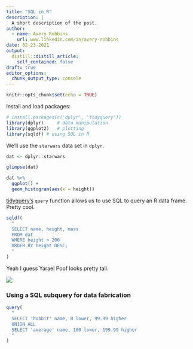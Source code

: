 ```yaml
---
title: "SQL in R"
description: |
  A short description of the post.
author:
  - name: Avery Robbins
    url: www.linkedin.com/in/avery-robbins
date: 02-23-2021
output:
  distill::distill_article:
    self_contained: false
draft: true
editor_options: 
  chunk_output_type: console
---
```


```r
knitr::opts_chunk$set(echo = TRUE)
```

Install and load packages:

```r
# install.packages(c('dplyr', 'tidyquery'))
library(dplyr)     # data manipulation
library(ggplot2)   # plotting
library(sqldf) # using SQL in R
```



We'll use the `starwars` data set in `dplyr`.

```r
dat <- dplyr::starwars

glimpse(dat)
```

```r
dat %>% 
  ggplot() +
  geom_histogram(aes(x = height))
```

[tidyquery's](https://github.com/ianmcook/tidyquery#using-query) `query` function allows us to use SQL to query an R data frame. Pretty cool.

```r
sqldf(
  "
  SELECT name, height, mass
  FROM dat
  WHERE height > 200
  ORDER BY height DESC;
  "
)
```

Yeah I guess Yarael Poof looks pretty tall.

![](../../img/2021-02-23-sql-in-r/yarael.jpg)

### Using a SQL subquery for data fabrication

```r
query(
  "
  SELECT 'hobbit' name, 0 lower, 99.99 higher
  UNION ALL
  SELECT 'average' name, 100 lower, 199.99 higher
  "
)
```


